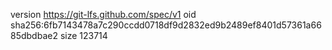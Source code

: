 version https://git-lfs.github.com/spec/v1
oid sha256:6fb7143478a7c290ccdd0718df9d2832ed9b2489ef8401d57361a6685dbdbae2
size 123714
